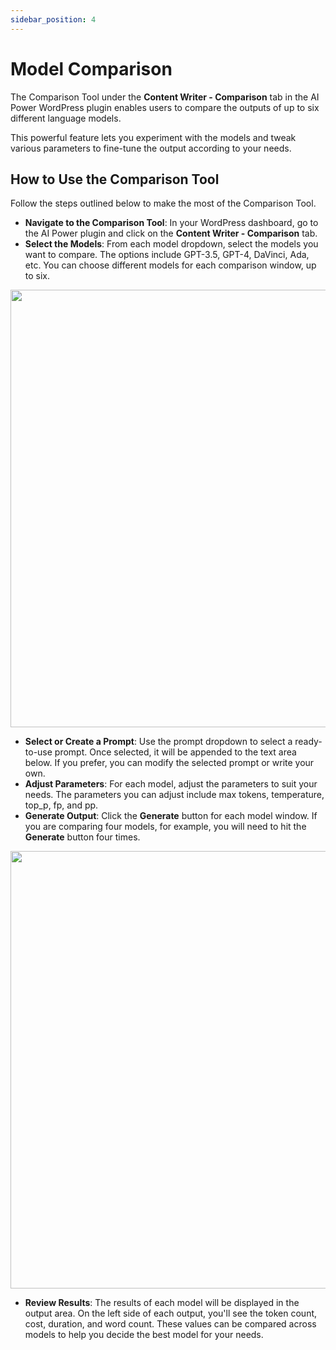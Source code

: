 ```yaml
---
sidebar_position: 4
---
```



# Model Comparison

The Comparison Tool under the **Content Writer - Comparison** tab in the AI Power WordPress plugin enables users to compare the outputs of up to six different language models.

This powerful feature lets you experiment with the models and tweak various parameters to fine-tune the output according to your needs.

## How to Use the Comparison Tool

Follow the steps outlined below to make the most of the Comparison Tool.

- **Navigate to the Comparison Tool**: In your WordPress dashboard, go to the AI Power plugin and click on the **Content Writer - Comparison** tab.
- **Select the Models**: From each model dropdown, select the models you want to compare. The options include GPT-3.5, GPT-4, DaVinci, Ada, etc. You can choose different models for each comparison window, up to six.

<img src={ComparisonTool1} width="700" />

- **Select or Create a Prompt**: Use the prompt dropdown to select a ready-to-use prompt. Once selected, it will be appended to the text area below. If you prefer, you can modify the selected prompt or write your own.
- **Adjust Parameters**: For each model, adjust the parameters to suit your needs. The parameters you can adjust include max tokens, temperature, top_p, fp, and pp.
- **Generate Output**: Click the **Generate** button for each model window. If you are comparing four models, for example, you will need to hit the **Generate** button four times.

<img src={ComparisonTool2} width="700" />

- **Review Results**: The results of each model will be displayed in the output area. On the left side of each output, you'll see the token count, cost, duration, and word count. These values can be compared across models to help you decide the best model for your needs.